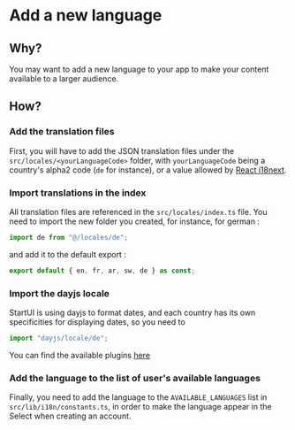 # Add a new language

## Why?

You may want to add a new language to your app to make your content available to a larger audience.

## How?

### Add the translation files

First, you will have to add the JSON translation files under the `src/locales/<yourLanguageCode>` folder,
with `yourLanguageCode` being a country's alpha2 code (`de` for instance), or a value allowed by
[React i18next](https://react.i18next.com/legacy-v9/step-by-step-guide#1-adding-more-languages).

### Import translations in the index

All translation files are referenced in the `src/locales/index.ts` file. You need to import the new folder
you created, for instance, for german :

```ts filename="src/locales/index.ts"
import de from "@/locales/de";
```

and add it to the default export :

```ts filename="src/locales/index.ts"
export default { en, fr, ar, sw, de } as const;
```

### Import the dayjs locale

StartUI is using dayjs to format dates, and each country has its own specificities for displaying dates, so you need to

```ts filename="src/locales/index.ts"
import "dayjs/locale/de";
```

You can find the available plugins [here](https://github.com/iamkun/dayjs/tree/dev/src/locale)

### Add the language to the list of user's available languages

Finally, you need to add the language to the `AVAILABLE_LANGUAGES` list in `src/lib/i18n/constants.ts`, in order
to make the language appear in the Select when creating an account.
